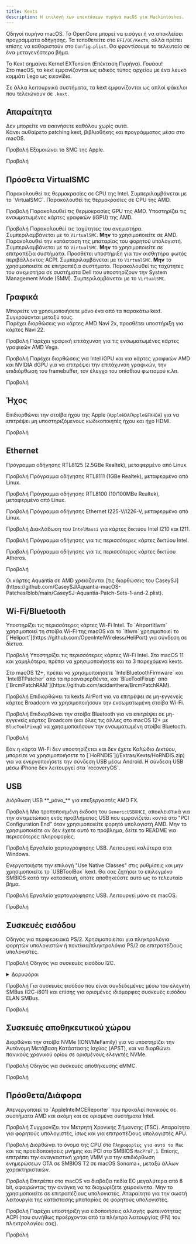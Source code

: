 ```yaml
---
title: Kexts
description: Η επιλογή των επεκτάσεων πυρήνα macOS για Hackintoshes.
---
```



Οδηγοί πυρήνα macOS. Το OpenCore μπορεί να εισάγει ή να αποκλείσει προγράμματα οδήγησης. Τα τοποθετείτε στο `EFI/OC/Kexts`, αλλά πρέπει επίσης να καθοριστούν στο `Config.plist`. Θα φροντίσουμε το τελευταίο σε ένα μεταγενέστερο βήμα.

<Aside type="tip" title="Το ήξερες;">
Το Kext σημαίνει Kernel EXTension (Επέκταση Πυρήνα). Γουάου!
</Aside>

<Aside type="note">
Στο macOS, τα kext εμφανίζονται ως ειδικός τύπος αρχείου με ένα λευκό κομμάτι Lego ως εικονίδιο.

Σε άλλα λειτουργικά συστήματα, τα kext εμφανίζονται ως απλοί φάκελοι που τελειώνουν σε `.kext`.
</Aside>

## Απαραίτητα

<Aside type="danger">
Δεν μπορείτε να εκκινήσετε καθόλου χωρίς αυτά.
</Aside>

<CardGrid>
<Card title="Lilu <code>10.4+</code>">
Κάνει αυθαίρετο patching kext, βιβλιοθήκης και προγράμματος μέσα στο macOS.

<LinkButton icon="external" href="https://github.com/acidanthera/Lilu">Προβολή</LinkButton>
</Card>
<Card title="VirtualSMC <code>10.4+</code>">
Εξομοιώνει το SMC της Apple.

<LinkButton icon="external" href="https://github.com/acidanthera/VirtualSMC">Προβολή</LinkButton>
</Card>
</CardGrid>

## Πρόσθετα VirtualSMC

<CardGrid>
<Card title="SMCProcessor <code>10.7+</code>">
Παρακολουθεί τις θερμοκρασίες σε CPU της Intel. Συμπεριλαμβάνεται με το `VirtualSMC`.
</Card>
<Card title="SMCProcessorAMD <code>10.13+</code>">
Παρακολουθεί τις θερμοκρασίες σε CPU της AMD.

<LinkButton icon="external" href="https://github.com/Lorys89/SMCProcessorAMD">Προβολή</LinkButton>
</Card>
<Card title="SMCRadeonSensors <code>10.14+</code>">
Παρακολουθεί τις θερμοκρασίες GPU της AMD. Υποστηρίζει τις ενσωματωμένες κάρτες γραφικών (iGPU) της AMD.

<LinkButton icon="external" href="https://github.com/ChefKissInc/SMCRadeonSensors">Προβολή</LinkButton>
</Card>
<Card title="SMCSuperIO <code>10.6</code> <code>64-bit only</code>">
Παρακολουθεί τις ταχύτητες του ανεμιστήρα. Συμπεριλαμβάνεται με το `VirtualSMC`. **Μην** το χρησιμοποιείτε σε AMD.
</Card>
<Card title="SMCBatteryManager <code>10.4</code>">
Παρακολουθεί την κατάσταση της μπαταρίας του φορητού υπολογιστή. Συμπεριλαμβάνεται με το `VirtualSMC`. **Μην** το χρησιμοποιείτε σε επιτραπέζια συστήματα.
</Card>
<Card title="SMCLightSensor <code>10.6</code> <code>64-bit only</code>">
Προσθέτει υποστήριξη για τον αισθητήρα φωτός περιβάλλοντος ACPI. Συμπεριλαμβάνεται με το `VirtualSMC`. **Μην** το χρησιμοποιείτε σε επιτραπέζια συστήματα.
</Card>
<Card title="SMCDellSensors <code>10.7+</code>">
Παρακολουθεί τις ταχύτητες του ανεμιστήρα σε συστήματα Dell που υποστηρίζουν την System Management Mode (SMM). Συμπεριλαμβάνεται με το `VirtualSMC`.
</Card>
</CardGrid>

## Γραφικά

<Aside type="danger">
Μπορείτε να χρησιμοποιήσετε μόνο ένα από τα παρακάτω kext. Συγκρούονται μεταξύ τους.
</Aside>

<CardGrid>
<Card title="NootRX <code>11.0+</code>">
Παρέχει διορθώσεις για κάρτες AMD Navi 2x, προσθέτει υποστήριξη για κάρτες Navi 22.

<LinkButton icon="external" href="https://github.com/ChefKissInc/NootRX">Προβολή</LinkButton>
</Card>
<Card title="NootedRed <code>10.15+</code>">
Παρέχει γραφική επιτάχυνση για τις ενσωματωμένες κάρτες γραφικών AMD Vega.

<LinkButton icon="external" href="https://github.com/ChefKissInc/NootedRed">Προβολή</LinkButton>
</Card>
<Card title="WhateverGreen <code>10.6+</code> <code>64-bit only</code>">
Παρέχει διορθώσεις για Intel iGPU και για κάρτες γραφικών AMD και NVIDIA dGPU για να επιτρέψει την επιτάχυνση γραφικών, την επιδιόρθωση του framebuffer, τον έλεγχο του οπίσθιου φωτισμού κ.λπ.

<LinkButton icon="external" href="https://github.com/acidanthera/WhateverGreen">Προβολή</LinkButton>
</Card>
</CardGrid>

## Ήχος

<CardGrid>
<Card title="AppleALC <code>10.4+</code>">

Επιδιορθώνει την στοίβα ήχου της Apple (`AppleHDA`/`AppleGFXHDA`) για να επιτρέψει μη υποστηριζόμενους κωδικοποιητές ήχου και ήχο HDMI.

<LinkButton icon="external" href="https://github.com/acidanthera/AppleALC">Προβολή</LinkButton>
</Card>
</CardGrid>

## Ethernet

<CardGrid>
<Card title="LucyRTL8125Ethernet <code>10.14+</code>">
Πρόγραμμα οδήγησης RTL8125 (2.5GBe Realtek), μεταφερμένο από Linux.

<LinkButton icon="external" href="https://github.com/Mieze/LucyRTL8125Ethernet">Προβολή</LinkButton>
</Card>
<Card title="RealtekRTL8111 <code>10.14+</code>">
Πρόγραμμα οδήγησης RTL8111 (1GBe Realtek), μεταφερμένο από Linux.

<LinkButton icon="external" href="https://github.com/Mieze/RTL8111_driver_for_OS_X">Προβολή</LinkButton>
</Card>
<Card title="RealtekRTL8100 <code>10.14+</code>">
Πρόγραμμα οδήγησης RTL8100 (10/100MBe Realtek), μεταφερμένο από Linux.

<LinkButton icon="external" href="https://www.insanelymac.com/forum/files/file/259-realtekrtl8100-binary/">Προβολή</LinkButton>
</Card>
<Card title="AppleIGC <code>10.15+</code>">
Πρόγραμμα οδήγησης Ethernet I225-V/I226-V, μεταφερμένο από Linux.

<LinkButton icon="external" href="https://github.com/SongXiaoXi/AppleIGC">Προβολή</LinkButton>
</Card>
<Card title="AppleIGB <code>10.9+</code>">
Διακλάδωση του `IntelMausi` για κάρτες δικτύου Intel I210 και I211.

<LinkButton icon="external" href="https://www.macos86.it/topic/6029-appleigb-and-intelmausi-integration/">Προβολή</LinkButton>
</Card>
<Card title="IntelMausi <code>10.9+</code> <code>10.6-10.8 with IntelSnowMausi</code>">
Πρόγραμμα οδήγησης για τις περισσότερες κάρτες δικτύου Intel.

<LinkButton icon="external" href="https://github.com/acidanthera/IntelMausi">Προβολή</LinkButton>
</Card>
<Card title="AtherosE2200Ethernet <code>10.12+</code>">
Πρόγραμμα οδήγησης για τις περισσότερες κάρτες δικτύου Atheros.

<LinkButton icon="external" href="https://github.com/Mieze/AtherosE2200Ethernet">Προβολή</LinkButton>
</Card>
</CardGrid>


<Aside type="caution">
Οι κάρτες Aquantia σε AMD χρειάζονται [τις διορθώσεις του CaseySJ](https://github.com/CaseySJ/Aquantia-macOS-Patches/blob/main/CaseySJ-Aquantia-Patch-Sets-1-and-2.plist).
</Aside>

## Wi-Fi/Bluetooth

<CardGrid>
<Card title="Itlwm <code>10.13+</code>">
Υποστηρίζει τις περισσότερες κάρτες Wi-Fi Intel. Το `AirportItlwm` χρησιμοποιεί τη στοίβα Wi-Fi της macOS και το `Itlwm` χρησιμοποιεί το [`Heliport`](https://github.com/OpenIntelWireless/HeliPort) για σύνδεση σε δίκτυα.

<LinkButton icon="external" href="https://github.com/OpenIntelWireless/itlwm">Προβολή</LinkButton>
</Card>
<Card title="IntelBluetoothFirmware">
Υποστηρίζει τις περισσότερες κάρτες Wi-Fi Intel. Στο macOS 11 και χαμηλότερα, πρέπει να χρησιμοποιήσετε και τα 3 παρεχόμενα kexts.

<Aside type="caution">
Στο macOS 12+, πρέπει να χρησιμοποιήσετε `IntelBluetoothFirmware` και `IntelBTPatcher` από τα προαναφερθέντα, και `BlueToolFixup` από [`BrcmPatchRAM`](https://github.com/acidanthera/BrcmPatchRAM).
</Aside>

<LinkButton icon="external" href="https://github.com/OpenIntelWireless/IntelBluetoothFirmware">Προβολή</LinkButton>
</Card>
<Card title="AirportBrcmFixup">
Επιδιορθώνει τα kexts AirPort για να επιτρέψει σε μη-εγγενείς κάρτες Broadcom να χρησιμοποιήσουν την ενσωματωμένη στοίβα Wi-Fi.

<LinkButton icon="external" href="https://github.com/acidanthera/AirportBrcmFixup">Προβολή</LinkButton>
</Card>
<Card title="BrcmPatchRAM">
Επιδιορθώνει την στοίβα Bluetooth για να επιτρέψει σε μη-εγγενείς κάρτες Broadcom (και όλες τις άλλες στο macOS 12+ με `BlueToolFixup`) να χρησιμοποιήσουν την ενσωματωμένη στοίβα Bluetooth.

<LinkButton icon="external" href="https://github.com/acidanthera/BrcmPatchRAM">Προβολή</LinkButton>
</Card>
</CardGrid>

<Aside type="tip">
Εάν η κάρτα Wi-Fi δεν υποστηρίζεται και δεν έχετε Καλώδιο Δικτύου, μπορείτε να χρησιμοποιήσετε το [`HoRNDIS`](/Extras/Kexts/HoRNDIS.zip) για να ενεργοποιήσετε την σύνδεση USB μέσω Android. Η σύνδεση USB μέσω iPhone δεν λειτουργεί στα `recoveryOS`.
</Aside>

## USB

<CardGrid>
<Card title="XLNCUSBFix <code>10.13+</code>">
Διόρθωση USB **_μόνο_** για επεξεργαστές AMD FX.

<LinkButton icon="external" href="/Extras/Kexts/XLNCUSBFix.zip">Προβολή</LinkButton>
</Card>
<Card title="GenericUSBXHCISB (USB fix hack)">
Μια τροποποιημένη έκδοση του `GenericUSBXHCI`, αποκλειστικά για την αντιμετώπιση ενός προβλήματος USB που εμφανίζεται κοντά στο "PCI Configuration End" όταν χρησιμοποιείτε φορητό υπολογιστή AMD. Μην το χρησιμοποιείτε αν δεν έχετε αυτό το πρόβλημα, δείτε το README για περισσότερες πληροφορίες.

<LinkButton icon="external" href="https://github.com/RattletraPM/GUX-RyzenXHCIFix">Προβολή</LinkButton>
</Card>
<Card title="USBToolBox">
Εργαλείο χαρτογράφησης USB. Λειτουργεί καλύτερα στα Windows.

<Aside type="caution">
Ενεργοποιήστε την επιλογή "Use Native Classes" στις ρυθμίσεις και μην χρησιμοποιείτε το `USBToolBox` kext.
Θα σας ζητήσει το επιλεγμένο SMBIOS κατά την κατασκευή, οπότε αποθηκεύστε αυτό ως το τελευταίο βήμα.
</Aside>

<LinkButton icon="external" href="https://github.com/USBToolBox/tool">Προβολή</LinkButton>
</Card>
<Card title="USBMap">
Εργαλείο χαρτογράφησης USB. Λειτουργεί μόνο σε macOS.

<LinkButton icon="external" href="https://github.com/CorpNewt/USBMap">Προβολή</LinkButton>
</Card>
</CardGrid>

## Συσκευές εισόδου

<CardGrid>
<Card title="VoodooPS2 <code>10.11+</code>">
Οδηγός για περιφερειακά PS/2. Χρησιμοποιείται για πληκτρολόγια φορητών υπολογιστών ή ποντίκια/πληκτρολόγια PS/2 σε επιτραπέζιους υπολογιστές.

<LinkButton icon="external" href="https://github.com/acidanthera/VoodooPS2">Προβολή</LinkButton>
</Card>
<Card title="VoodooI2C <code>10.13+</code>">
Οδηγός για συσκευές εισόδου I2C.

<details>
<summary>Δορυφόροι</summary>

<Aside type="danger">
Δεν μπορείτε να καταλάβετε τον τύπο της συσκευής μόνο από την επωνυμία ή το όνομα εμφάνισης.
</Aside>
<Aside type="danger">
Θα πρέπει να χρησιμοποιείτε μόνο έναν δορυφόρο, μην τους βάζετε όλους μαζί· μπορεί να συγκρουστούν.
</Aside>

| Τύπος συσκευής            | Δορυφόρος                                                                          |
| ------------------------- | ---------------------------------------------------------------------------------- |
| HID                       | `VoodooI2CHID`                                                                     |
| ELAN                      | `VoodooI2CELAN`                                                                    |
| FTE                       | `VoodooI2CFTE`                                                                     |
| Πρωτόκολλο Πολυαφής Atmel | `VoodooI2CAtmelMXT`                                                                |
| Synaptics                 | [`VoodooRMI`](https://github.com/VoodooSMBus/VoodooRMI) (υποστηρίζει επίσης SMBus) |
| Alps                      | [`AlpsHID`](https://github.com/blankmac/AlpsHID)                                   |

<Aside type="tip">
Το HID είναι ένας πολύ κοινός τύπος συσκευής. Αν έχετε φορητό υπολογιστή AMD, είναι πολύ πιθανό ότι το touchpad σας είναι συνδεδεμένο μέσω αυτού. Παρόλα αυτά, ελέγξτε διπλά.
</Aside>
</details>

<LinkButton icon="external" href="https://github.com/VoodooI2C/VoodooI2C">Προβολή</LinkButton>
</Card>
<Card title="VoodooSMBus <code>10.14+</code>">
Για συσκευές εισόδου που είναι συνδεδεμένες μέσω του ελεγκτή SMBus (I2C-i801) και επίσης για ορισμένες ιδιόμορφες συσκευές εισόδου ELAN SMBus.

<LinkButton icon="external" href="https://github.com/VoodooSMBus/VoodooSMBus">Προβολή</LinkButton>
</Card>
</CardGrid>

## Συσκευές αποθηκευτικού χώρου

<CardGrid>
<Card title="NVMeFix <code>10.14+</code>">
Διορθώνει την στοίβα NVMe (IONVMeFamily) για να υποστηρίζει την Αυτόνομη Μετάβαση Κατάστασης Ισχύος (APST), και να διορθώνει πανικούς χρονικού ορίου σε ορισμένους ελεγκτές NVMe.

<LinkButton icon="external" href="https://github.com/acidanthera/NVMeFix">Προβολή</LinkButton>
</Card>
<Card title="EmeraldSDHC <code>10.13+</code>">
Οδηγός για συσκευές αποθήκευσης eMMC.

<LinkButton icon="external" href="https://github.com/acidanthera/EmeraldSDHC">Προβολή</LinkButton>
</Card>
</CardGrid>

## Πρόσθετα/Διάφορα

<CardGrid>
<Card title="AppleMCEReporterDisabler <code>12.3+</code>">
Απενεργοποιεί το `AppleIntelMCEReporter` που προκαλεί πανικούς σε συστήματα AMD και ακόμη και σε ορισμένα συστήματα Intel.

<LinkButton icon="external" href="/Extras/Kexts/AppleMCEReporterDisabler.zip">Προβολή</LinkButton>
</Card>
<Card title="ForgedInvariant <code>10.6+</code>">
Συγχρονίζει τον Μετρητή Χρονικής Σήμανσης (TSC). Απαραίτητο για φορητούς υπολογιστές, ίσως και για επιτραπέζιους υπολογιστές APU.

<LinkButton icon="external" href="https://github.com/ChefKissInc/ForgedInvariant">Προβολή</LinkButton>
</Card>
<Card title="RestrictEvents <code>10.13+</code>">
Διορθώνει το όνομα της CPU στο `Πληροφορίες για αυτό το Mac` και τις προειδοποιήσεις μνήμης και PCI στο SMBIOS `MacPro7,1`. Επίσης, επιτρέπει την αναγκαστική χρήση VMM για την επιδιόρθωση ενημερώσεων OTA σε SMBIOS T2 σε macOS Sonoma+, μεταξύ άλλων χαρακτηριστικών.

<LinkButton icon="external" href="https://github.com/acidanthera/RestrictEvents">Προβολή</LinkButton>
</Card>
<Card title="ECEnabler <code>10.7+</code>">
Επιτρέπει στο macOS να διαβάζει πεδία EC μεγαλύτερα από 8 bit, αφαιρώντας την ανάγκη να τα διαχωρίζετε χειροκίνητα. Μην το χρησιμοποιείτε σε επιτραπέζιους υπολογιστές. Απαραίτητο για την σωστή λειτουργία της κατάστασης μπαταρίας σε φορητούς υπολογιστές.

<LinkButton icon="external" href="https://github.com/1Revenger1/ECEnabler">Προβολή</LinkButton>
</Card>
<Card title="BrightnessKeys <code>10.11+</code>">
Παρέχει υποστήριξη για ειδοποιήσεις αλλαγής φωτεινότητας ACPI (που συνήθως προέρχονται από τα πλήκτρα λειτουργίας (FN) του πληκτρολογίου σας).

<LinkButton icon="external" href="https://github.com/acidanthera/BrightnessKeys">Προβολή</LinkButton>
</Card>
</CardGrid>